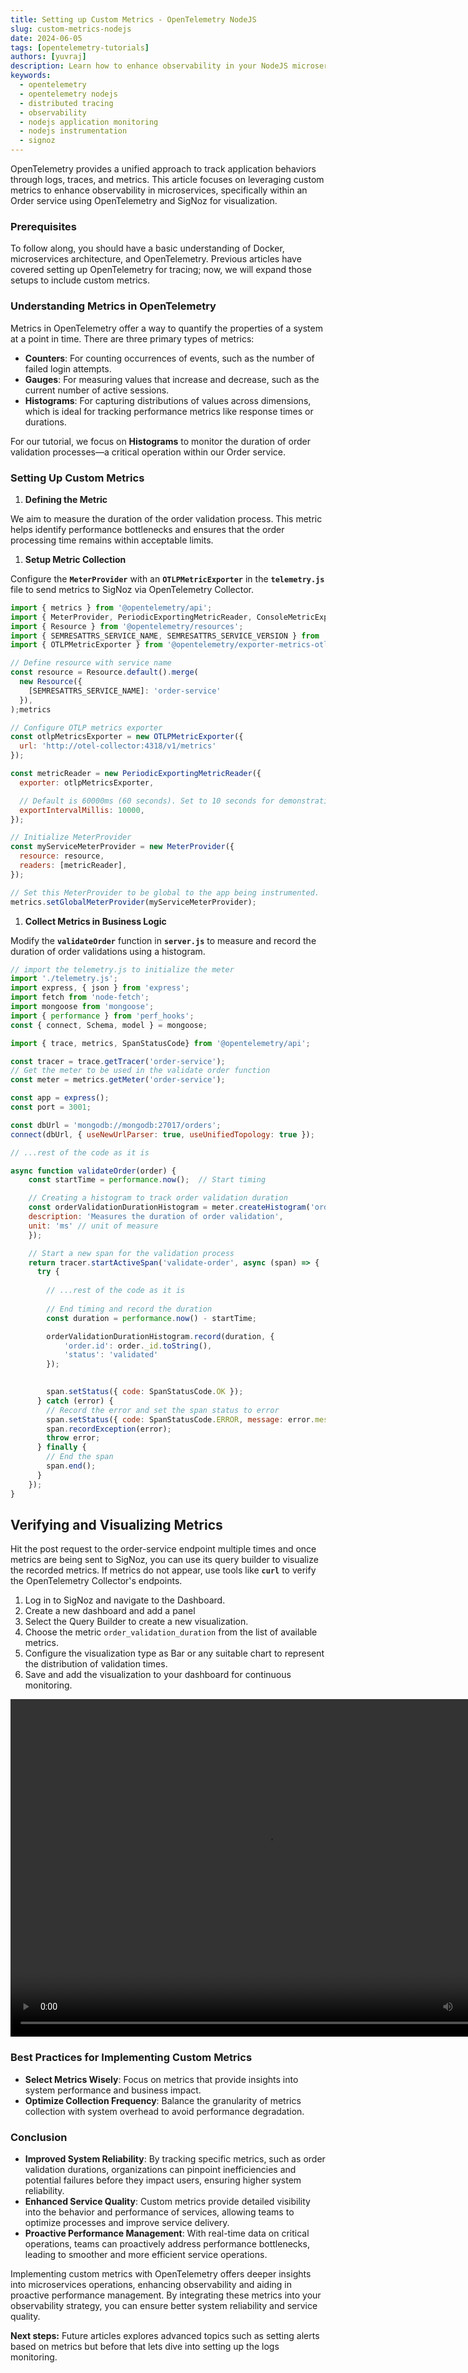 ---
title: Setting up Custom Metrics - OpenTelemetry NodeJS
slug: custom-metrics-nodejs
date: 2024-06-05
tags: [opentelemetry-tutorials]
authors: [yuvraj]
description: Learn how to enhance observability in your NodeJS microservices by setting up custom metrics using OpenTelemetry and SigNoz. This guide focuses on measuring and visualizing the duration of order validation processes to identify performance bottlenecks
keywords: 
  - opentelemetry
  - opentelemetry nodejs
  - distributed tracing
  - observability
  - nodejs application monitoring
  - nodejs instrumentation
  - signoz
---

<head>
  <link rel="canonical" href="https://signoz.io/opentelemetry/custom-metrics-nodejs/"/>
</head>

<ArticleSeriesTop seriesKey="opentelemetry-nodejs" currentSlug="custom-metrics-nodejs" />

OpenTelemetry provides a unified approach to track application behaviors through logs, traces, and metrics. This article focuses on leveraging custom metrics to enhance observability in microservices, specifically within an Order service using OpenTelemetry and SigNoz for visualization.

### Prerequisites

To follow along, you should have a basic understanding of Docker, microservices architecture, and OpenTelemetry. Previous articles have covered setting up OpenTelemetry for tracing; now, we will expand those setups to include custom metrics.

### Understanding Metrics in OpenTelemetry

Metrics in OpenTelemetry offer a way to quantify the properties of a system at a point in time. There are three primary types of metrics:

- **Counters**: For counting occurrences of events, such as the number of failed login attempts.
- **Gauges**: For measuring values that increase and decrease, such as the current number of active sessions.
- **Histograms**: For capturing distributions of values across dimensions, which is ideal for tracking performance metrics like response times or durations.

For our tutorial, we focus on **Histograms** to monitor the duration of order validation processes—a critical operation within our Order service.

### Setting Up Custom Metrics

1. **Defining the Metric**

We aim to measure the duration of the order validation process. This metric helps identify performance bottlenecks and ensures that the order processing time remains within acceptable limits.

1. **Setup Metric Collection**

Configure the **`MeterProvider`** with an **`OTLPMetricExporter`** in the **`telemetry.js`** file to send metrics to SigNoz via OpenTelemetry Collector.

```jsx
import { metrics } from '@opentelemetry/api';
import { MeterProvider, PeriodicExportingMetricReader, ConsoleMetricExporter } from '@opentelemetry/sdk-metrics';
import { Resource } from '@opentelemetry/resources';
import { SEMRESATTRS_SERVICE_NAME, SEMRESATTRS_SERVICE_VERSION } from '@opentelemetry/semantic-conventions';
import { OTLPMetricExporter } from '@opentelemetry/exporter-metrics-otlp-http';

// Define resource with service name
const resource = Resource.default().merge(
  new Resource({
    [SEMRESATTRS_SERVICE_NAME]: 'order-service'
  }),
);metrics

// Configure OTLP metrics exporter
const otlpMetricsExporter = new OTLPMetricExporter({
  url: 'http://otel-collector:4318/v1/metrics'
});

const metricReader = new PeriodicExportingMetricReader({
  exporter: otlpMetricsExporter,

  // Default is 60000ms (60 seconds). Set to 10 seconds for demonstrative purposes only.
  exportIntervalMillis: 10000,
});

// Initialize MeterProvider
const myServiceMeterProvider = new MeterProvider({
  resource: resource,
  readers: [metricReader],
});

// Set this MeterProvider to be global to the app being instrumented.
metrics.setGlobalMeterProvider(myServiceMeterProvider);
```

1. **Collect Metrics in Business Logic**

Modify the **`validateOrder`** function in **`server.js`** to measure and record the duration of order validations using a histogram.

```jsx
// import the telemetry.js to initialize the meter
import './telemetry.js';
import express, { json } from 'express';
import fetch from 'node-fetch';
import mongoose from 'mongoose';
import { performance } from 'perf_hooks';
const { connect, Schema, model } = mongoose;

import { trace, metrics, SpanStatusCode} from '@opentelemetry/api';

const tracer = trace.getTracer('order-service');
// Get the meter to be used in the validate order function
const meter = metrics.getMeter('order-service');

const app = express();
const port = 3001;

const dbUrl = 'mongodb://mongodb:27017/orders';
connect(dbUrl, { useNewUrlParser: true, useUnifiedTopology: true });

// ...rest of the code as it is

async function validateOrder(order) {
    const startTime = performance.now();  // Start timing

    // Creating a histogram to track order validation duration
    const orderValidationDurationHistogram = meter.createHistogram('order_validation_duration', {
    description: 'Measures the duration of order validation',
    unit: 'ms' // unit of measure
    });

    // Start a new span for the validation process
    return tracer.startActiveSpan('validate-order', async (span) => {
      try {
        
        // ...rest of the code as it is
         
        // End timing and record the duration
        const duration = performance.now() - startTime;

        orderValidationDurationHistogram.record(duration, {
            'order.id': order._id.toString(),
            'status': 'validated'
        });
        

        span.setStatus({ code: SpanStatusCode.OK });
      } catch (error) {
        // Record the error and set the span status to error
        span.setStatus({ code: SpanStatusCode.ERROR, message: error.message });
        span.recordException(error);
        throw error;
      } finally {
        // End the span
        span.end();
      }
    });
}
```

## Verifying and Visualizing Metrics

Hit the post request to the order-service endpoint multiple times and once metrics are being sent to SigNoz, you can use its query builder to visualize the recorded metrics. If metrics do not appear, use tools like **`curl`** to verify the OpenTelemetry Collector's endpoints.

1. Log in to SigNoz and navigate to the Dashboard.
2. Create a new dashboard and add a panel
3. Select the Query Builder to create a new visualization.
4. Choose the metric `order_validation_duration` from the list of available metrics.
5. Configure the visualization type as Bar or any suitable chart to represent the distribution of validation times.
6. Save and add the visualization to your dashboard for continuous monitoring.
    
<video width="820" height="540" controls>
  <source src="/img/blog/2024/06/custom-metrics-nodejs-vid.mov" type="video/mp4"/>
  Your browser does not support the video tag.
</video>
    

### Best Practices for Implementing Custom Metrics

- **Select Metrics Wisely**: Focus on metrics that provide insights into system performance and business impact.
- **Optimize Collection Frequency**: Balance the granularity of metrics collection with system overhead to avoid performance degradation.

### Conclusion

- **Improved System Reliability**: By tracking specific metrics, such as order validation durations, organizations can pinpoint inefficiencies and potential failures before they impact users, ensuring higher system reliability.
- **Enhanced Service Quality**: Custom metrics provide detailed visibility into the behavior and performance of services, allowing teams to optimize processes and improve service delivery.
- **Proactive Performance Management**: With real-time data on critical operations, teams can proactively address performance bottlenecks, leading to smoother and more efficient service operations.

Implementing custom metrics with OpenTelemetry offers deeper insights into microservices operations, enhancing observability and aiding in proactive performance management. By integrating these metrics into your observability strategy, you can ensure better system reliability and service quality.

**Next steps:** Future articles explores advanced topics such as setting alerts based on metrics but before that lets dive into setting up the logs monitoring.

<ArticleSeriesBottom seriesKey="opentelemetry-nodejs" currentSlug="custom-metrics-nodejs" />